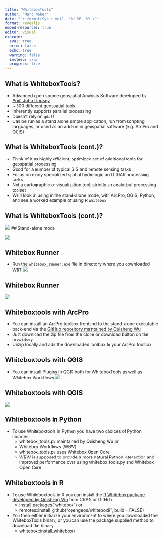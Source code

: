 ```yaml
---
title: "WhiteboxTools"
author: "Marc Weber"
date: "`r format(Sys.time(), '%d %B, %Y')`"
format: revealjs
embed-resources: true
editor: visual
execute: 
  eval: true
  error: false
  echo: true
  warning: false
  include: true
  progress: true
---
```


## What is WhiteboxTools?

-   Advanced open source geospatial Analysis Software developed by [Prof. John Lindsey](https://jblindsay.github.io/ghrg/index.html)
-   ~ 500 different geospatial tools
-   Inherently supports parallel processing
-   Doesn't rely on `gdal`!
-   Can be run as a stand alone simple application, run from scripting languages, or used as an add-on in geospatial software (e.g. ArcPro and QGIS)

## What is WhiteboxTools (cont.)?

-   Think of it as highly efficient, optimized set of additional tools for geospatial processing
-   Good for a number of typical GIS and remote sensing tasks
-   Focus on many specialized spatial hydrologic and LIDAR processing tasks
-   Not a cartographic or visualization tool; strictly an analytical processing toolset
-   We'll look at using in the stand-alone mode, with ArcPro, QGIS, Python, and see a worked example of using R `whitebox`

## What is WhiteboxTools (cont.)?
![](WBT Products.png)
## Stand-alone mode

![](WBT_command_prompt.png)

## Whitebox Runner

-   Run the `whitebox_runner.exe` file in directory where you downloaded WBT ![](WBR1.png)

## Whitebox Runner

![](WBR2.png)

## Whiteboxtools with ArcPro

-   You can install an ArcPro toolbox frontend to the stand-alone executable back-end via the [GitHub repository maintained by Quisheng Wu](https://github.com/opengeos/WhiteboxTools-ArcGIS)
-   Just download the zip file from the clone or download button on the repository
-   Unzip locally and add the downloaded toolbox to your ArcPro toolbox

## Whiteboxtools with QGIS

-   You can install Plugins in QGIS both for WhiteboxTools as well as Whitebox Workflows ![](QGIS_WBT.png)

## Whiteboxtools with QGIS

![](QGIS_WBT2.png)

## Whiteboxtools in Python

-   To use Whiteboxtools in Python you have two choices of Python libraries:
    - whitebox_tools.py maintained by Quisheng Wu *or*
    - Whitebox Workflows (WBW)
    - whitebox_tools.py uses Whitebox Open Core
    - WBW is supposed to provide a more natural Python interaction and improved performance over using whitebox_tools.py and Whitebox Open Core

## Whiteboxtools in R

- To use Whiteboxtools in R you can install the [R Whitebox package developed by Quisheng Wu](https://whiteboxr.gishub.org/) from CRAN or GitHub 
  - install.packages("whitebox") 
  or
  - remotes::install_github("opengeos/whiteboxR", build = FALSE)
  
- You then either initialize your environment to where you downloaded the WhiteboxTools binary, or you can use the package supplied method to download the binary:
  - whitebox::install_whitebox()
